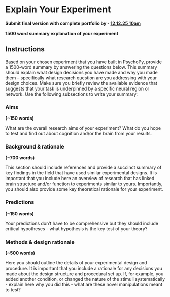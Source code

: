 # Explain Your Experiment

**Submit final version with complete portfolio by - [12.12.25 10am]{.underline}**

**1500 word summary explanation of your experiment**

## Instructions

Based on your chosen experiment that you have built in PsychoPy, provide a 1500-word summary by answering the questions below. This summary should explain what design decisions you have made and why you made them -- specifically what research question are you addressing with your design choices. Make sure you briefly review the available evidence that suggests that your task is underpinned by a specific neural region or network. Use the following subsections to write your summary:

### Aims 
**(\~150 words)**

What are the overall research aims of your experiment? What do you hope to test and find out about cognition and/or the brain from your results.

### Background & rationale 
**(\~700 words)**

This section should include references and provide a succinct summary of key findings in the field that have used similar experimental designs. It is important that you include here an overview of research that has linked brain structure and/or function to experiments similar to yours. Importantly, you should also provide some key theoretical rationale for your experiment.\

### Predictions 
**(\~150 words)**

Your predictions don't have to be comprehensive but they should include critical hypotheses - what hypothesis is the key test of your theory?

### Methods & design rationale 
**(\~500 words)**

Here you should outline the details of your experimental design and procedure. It is important that you include a rationale for any decisions you made about the design structure and procedural set up. If, for example, you added another condition, or changed the nature of the stimuli systematically - explain here why you did this - what are these novel manipulations meant to test?

